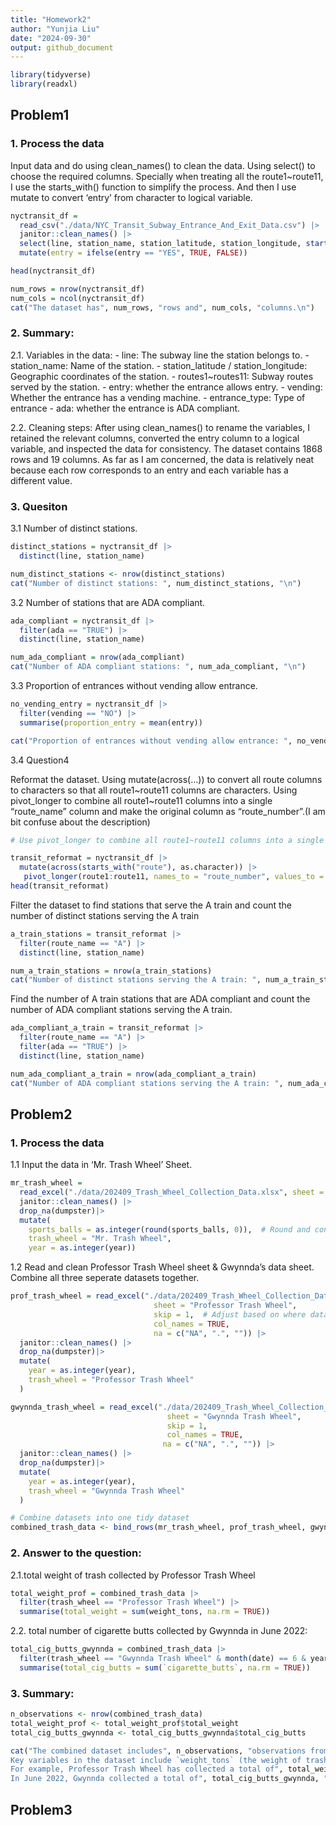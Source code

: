 ```yaml
---
title: "Homework2"
author: "Yunjia Liu"
date: "2024-09-30"
output: github_document
---
```


```r
library(tidyverse)
library(readxl)
```

## Problem1

### 1. Process the data
Input data and do using clean_names() to clean the data. Using select() to choose the required columns. Specially when treating all the route1~route11, I use the starts_with() function to simplify the process. And then I use mutate to convert 'entry' from character to logical variable.
```r
nyctransit_df = 
  read_csv("./data/NYC_Transit_Subway_Entrance_And_Exit_Data.csv") |>
  janitor::clean_names() |>
  select(line, station_name, station_latitude, station_longitude, starts_with("route"), entry, vending, entrance_type, ada) |>
  mutate(entry = ifelse(entry == "YES", TRUE, FALSE))

head(nyctransit_df)

num_rows = nrow(nyctransit_df)
num_cols = ncol(nyctransit_df)
cat("The dataset has", num_rows, "rows and", num_cols, "columns.\n")
```

### 2. Summary:
2.1. Variables in the data:
  - line: The subway line the station belongs to.
  - station_name: Name of the station.
  - station_latitude / station_longitude: Geographic coordinates of the station.
  - routes1~routes11: Subway routes served by the station.
  - entry: whether the entrance allows entry.
  - vending: Whether the entrance has a vending machine.
  - entrance_type: Type of entrance 
  - ada: whether the entrance is ADA compliant.

2.2. Cleaning steps:
After using clean_names() to rename the variables, I retained the relevant columns, converted the entry column to a logical variable, and inspected the data for consistency. The dataset contains 1868 rows and 19 columns. As far as I am concerned, the data is relatively neat because each row corresponds to an entry and each variable has a different value.


### 3. Quesiton
3.1 Number of distinct stations.
```r
distinct_stations = nyctransit_df |>
  distinct(line, station_name)

num_distinct_stations <- nrow(distinct_stations)
cat("Number of distinct stations: ", num_distinct_stations, "\n")
```

3.2 Number of stations that are ADA compliant.
```r
ada_compliant = nyctransit_df |>
  filter(ada == "TRUE") |>
  distinct(line, station_name)

num_ada_compliant = nrow(ada_compliant)
cat("Number of ADA compliant stations: ", num_ada_compliant, "\n")
```

3.3 Proportion of entrances without vending allow entrance.
```r
no_vending_entry = nyctransit_df |>
  filter(vending == "NO") |>
  summarise(proportion_entry = mean(entry))

cat("Proportion of entrances without vending allow entrance: ", no_vending_entry$proportion_entry, "\n")
```

3.4 Question4

Reformat the dataset. 
Using mutate(across(...)) to convert all route columns to characters so that all route1~route11 columns are characters.
Using pivot_longer to combine all route1~route11 columns into a single "route_name" column and make the original column as "route_number".(I am bit confuse about the description)
```r
# Use pivot_longer to combine all route1~route11 columns into a single "route" column

transit_reformat = nyctransit_df |>
  mutate(across(starts_with("route"), as.character)) |>
   pivot_longer(route1:route11, names_to = "route_number", values_to = "route_name", values_drop_na = TRUE)
head(transit_reformat)
```

Filter the dataset to find stations that serve the A train and count the number of distinct stations serving the A train
```r
a_train_stations = transit_reformat |>
  filter(route_name == "A") |>
  distinct(line, station_name)

num_a_train_stations = nrow(a_train_stations)
cat("Number of distinct stations serving the A train: ", num_a_train_stations, "\n")
```

Find the number of A train stations that are ADA compliant and count the number of ADA compliant stations serving the A train.
```r
ada_compliant_a_train = transit_reformat |>
  filter(route_name == "A") |>
  filter(ada == "TRUE") |>
  distinct(line, station_name)

num_ada_compliant_a_train = nrow(ada_compliant_a_train)
cat("Number of ADA compliant stations serving the A train: ", num_ada_compliant_a_train, "\n")
```


## Problem2

### 1. Process the data
1.1 Input the data in 'Mr. Trash Wheel' Sheet.
```r
mr_trash_wheel =
  read_excel("./data/202409_Trash_Wheel_Collection_Data.xlsx", sheet = "Mr. Trash Wheel", range = cell_cols("A:N"), skip = 1, na = c("NA", ".", "")) |>
  janitor::clean_names() |>
  drop_na(dumpster)|>
  mutate(
    sports_balls = as.integer(round(sports_balls, 0)),  # Round and convert to integer
    trash_wheel = "Mr. Trash Wheel",
    year = as.integer(year))
```


1.2 Read and clean Professor Trash Wheel sheet & Gwynnda's data sheet. Combine all three seperate datasets together.
```r
prof_trash_wheel = read_excel("./data/202409_Trash_Wheel_Collection_Data.xlsx", 
                                sheet = "Professor Trash Wheel", 
                                skip = 1,  # Adjust based on where data starts
                                col_names = TRUE,
                                na = c("NA", ".", "")) |>
  janitor::clean_names() |>
  drop_na(dumpster)|>
  mutate(
    year = as.integer(year),
    trash_wheel = "Professor Trash Wheel"
  )

gwynnda_trash_wheel = read_excel("./data/202409_Trash_Wheel_Collection_Data.xlsx", 
                                   sheet = "Gwynnda Trash Wheel", 
                                   skip = 1,
                                   col_names = TRUE,
                                  na = c("NA", ".", "")) |>
  janitor::clean_names() |>
  drop_na(dumpster)|>
  mutate(
    year = as.integer(year),
    trash_wheel = "Gwynnda Trash Wheel"
  )

# Combine datasets into one tidy dataset
combined_trash_data <- bind_rows(mr_trash_wheel, prof_trash_wheel, gwynnda_trash_wheel)
```


### 2. Answer to the question: 
2.1.total weight of trash collected by Professor Trash Wheel
```r
total_weight_prof = combined_trash_data |>
  filter(trash_wheel == "Professor Trash Wheel") |>
  summarise(total_weight = sum(weight_tons, na.rm = TRUE))
```

2.2. total number of cigarette butts collected by Gwynnda in June 2022:
```r
total_cig_butts_gwynnda = combined_trash_data |>
  filter(trash_wheel == "Gwynnda Trash Wheel" & month(date) == 6 & year == 2022) |>
  summarise(total_cig_butts = sum(`cigarette_butts`, na.rm = TRUE))

```

### 3. Summary:
```r
n_observations <- nrow(combined_trash_data)
total_weight_prof <- total_weight_prof$total_weight
total_cig_butts_gwynnda <- total_cig_butts_gwynnda$total_cig_butts

cat("The combined dataset includes", n_observations, "observations from three Trash Wheels: Mr. Trash Wheel, Professor Trash Wheel, and Gwynnda. 
Key variables in the dataset include `weight_tons` (the weight of trash collected in tons) and `cigarette_butts`. 
For example, Professor Trash Wheel has collected a total of", total_weight_prof, "tons of trash. 
In June 2022, Gwynnda collected a total of", total_cig_butts_gwynnda, "cigarette butts.")
```


## Problem3

